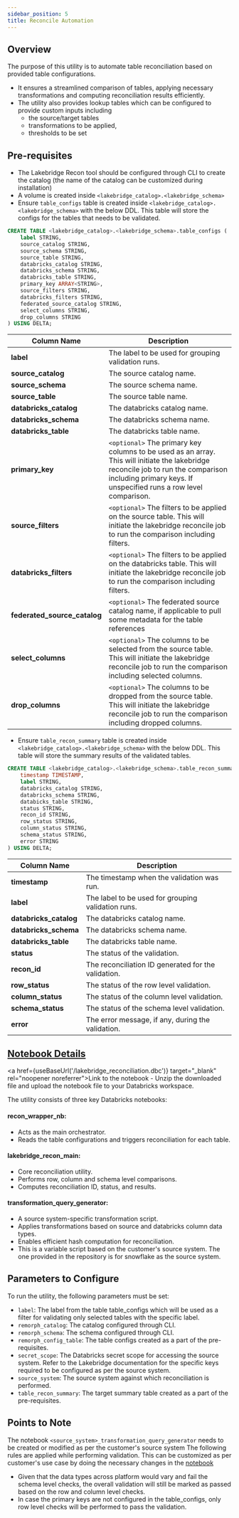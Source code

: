 ```yaml
---
sidebar_position: 5
title: Reconcile Automation
---
```



## Overview

The purpose of this utility is to automate table reconciliation based on provided table configurations.
- It ensures a streamlined comparison of tables, applying necessary transformations and computing reconciliation results efficiently.
- The utility also provides lookup tables which can be configured to provide custom inputs including
    - the source/target tables
    - transformations to be applied,
    - thresholds to be set

## Pre-requisites

- The Lakebridge Recon tool should be configured through CLI to create the catalog (the name of the catalog can be customized during installation)
- A volume is created inside `<lakebridge_catalog>.<lakebridge_schema>`
- Ensure `table_configs` table is created inside `<lakebridge_catalog>.<lakebridge_schema>` with the below DDL. This table will store the configs for the tables that needs to be validated.
```sql
CREATE TABLE <lakebridge_catalog>.<lakebridge_schema>.table_configs (
    label STRING,
    source_catalog STRING,
    source_schema STRING,
    source_table STRING,
    databricks_catalog STRING,
    databricks_schema STRING,
    databricks_table STRING,
    primary_key ARRAY<STRING>,
    source_filters STRING,
    databricks_filters STRING,
    federated_source_catalog STRING,
    select_columns STRING,
    drop_columns STRING
) USING DELTA;
```

| Column Name                  | Description                                                                                                                                                                                            |
|------------------------------|--------------------------------------------------------------------------------------------------------------------------------------------------------------------------------------------------------|
| **label**                    | The label to be used for grouping validation runs.                                                                                                                                                     |
| **source_catalog**           | The source catalog name.                                                                                                                                                                               |
| **source_schema**            | The source schema name.                                                                                                                                                                                |
| **source_table**             | The source table name.                                                                                                                                                                                 |
| **databricks_catalog**       | The databricks catalog name.                                                                                                                                                                           |
| **databricks_schema**        | The databricks schema name.                                                                                                                                                                            |
| **databricks_table**         | The databricks table name.                                                                                                                                                                             |
| **primary_key**              | `<optional>` The primary key columns to be used as an array. This will initiate the lakebridge reconcile job to run the comparison including primary keys. If unspecified runs a row level comparison. |
| **source_filters**           | `<optional>` The filters to be applied on the source table. This will initiate the lakebridge reconcile job to run the comparison including filters.                                                   |
| **databricks_filters**       | `<optional>` The filters to be applied on the databricks table. This will initiate the lakebridge reconcile job to run the comparison including filters.                                               |
| **federated_source_catalog** | `<optional>` The federated source catalog name, if applicable to pull some metadata for the table references                                                                                           |
| **select_columns**           | `<optional>` The columns to be selected from the source table. This will initiate the lakebridge reconcile job to run the comparison including selected columns.                                       |
| **drop_columns**             | `<optional>` The columns to be dropped from the source table. This will initiate the lakebridge reconcile job to run the comparison including dropped columns.                                         |

- Ensure `table_recon_summary` table is created inside `<lakebridge_catalog>.<lakebridge_schema>` with the below DDL. This table will store the summary results of the validated tables.
```sql
CREATE TABLE <lakebridge_catalog>.<lakebridge_schema>.table_recon_summary (
    timestamp TIMESTAMP,
    label STRING,
    databricks_catalog STRING,
    databricks_schema STRING,
    databicks_table STRING,
    status STRING,
    recon_id STRING,
    row_status STRING,
    column_status STRING,
    schema_status STRING,
    error STRING
) USING DELTA;
```
| Column Name            | Description                                         |
|------------------------|-----------------------------------------------------|
| **timestamp**          | The timestamp when the validation was run.          |
| **label**              | The label to be used for grouping validation runs.  |
| **databricks_catalog** | The databricks catalog name.                        |
| **databricks_schema**  | The databricks schema name.                         |
| **databricks_table**   | The databricks table name.                          |
| **status**             | The status of the validation.                       |
| **recon_id**           | The reconciliation ID generated for the validation. |
| **row_status**         | The status of the row level validation.             |
| **column_status**      | The status of the column level validation.          |
| **schema_status**      | The status of the schema level validation.          |
| **error**              | The error message, if any, during the validation.   |

## [Notebook Details](#notebook-details)


<LakebridgeTabs />

<a href={useBaseUrl('/lakebridge_reconciliation.dbc')} target="_blank" rel="noopener noreferrer">Link to the notebook</a> - Unzip the downloaded file and upload the notebook file to your Databricks workspace.

The utility consists of three key Databricks notebooks:

#### recon_wrapper_nb:
- Acts as the main orchestrator.
- Reads the table configurations and triggers reconciliation for each table.
#### lakebridge_recon_main:
- Core reconciliation utility.
- Performs row, column and schema level comparisons.
- Computes reconciliation ID, status, and results.
#### transformation_query_generator:
- A source system-specific transformation script.
- Applies transformations based on source and databricks column data types.
- Enables efficient hash computation for reconciliation.
- This is a variable script based on the customer's source system. The one provided in the repository is for snowflake as the source system.

## Parameters to Configure
To run the utility, the following parameters must be set:

- `label`: The label from the table table_configs which will be used as a filter for validating only selected tables with the specific label.
- `remorph_catalog`: The catalog configured through CLI.
- `remorph_schema`: The schema configured through CLI.
- `remorph_config_table`: The table configs created as a part of the pre-requisites.
- `secret_scope`: The Databricks secret scope for accessing the source system. Refer to the Lakebridge documentation for the specific keys required to be configured as per the source system.
- `source_system`: The source system against which reconciliation is performed.
- `table_recon_summary`: The target summary table created as a part of the pre-requisites.

## Points to Note

The notebook `<source_system>_transformation_query_generator` needs to be created or modified as per the customer's source system
The following rules are applied while performing validation. This can be customized as per customer's use case by doing the necessary changes in the [notebook](#notebook-details)
- Given that the data types across platform would vary and fail the schema level checks, the overall validation will still be marked as passed based on the row and column level checks.
- In case the primary keys are not configured in the table_configs, only row level checks will be performed to pass the validation.

